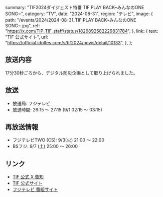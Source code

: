   summary: "TIF2024ダイジェスト特番 TIF PLAY BACK~みんなのONE SONG~",
  category: "TV",
  date: "2024-08-31",
  region: "テレビ",
  image: {
    path: "/events/2024/2024-08-31_TIF PLAY BACK~みんなのONE SONG~.jpg",
    ref: "https://x.com/TIP_TIF_staff/status/1826892582229831784",
  },
  link: {
    text: "TIF 公式サイト",
    url: "https://official.idolfes.com/s/tif2024/news/detail/10133",
  },
};

## 放送内容

17分30秒ごろから、デジタル防災企画として取り上げられました。

## 放送

- 放送局: フジテレビ
- 放送時間: 26:15 〜 27:15 (9/1 02:15 〜 03:15)

## 再放送情報

- フジテレビTWO (CS): 9/3(火) 21:00 〜 22:00
- BSフジ: 9/7 (土) 25:00 〜 26:00

## リンク

- [TIF 公式 X 告知](https://x.com/TIP_TIF_staff/status/1826892582229831784)
- [TIF 公式サイト](https://official.idolfes.com/s/tif2024/news/detail/10133)
- [フジテレビ 番組サイト](https://www.fujitv.co.jp/tif_playback/)
